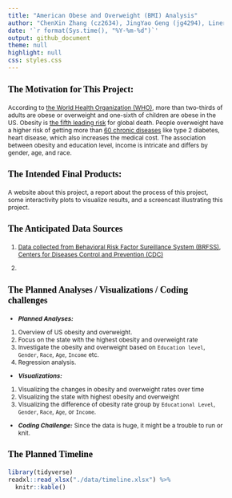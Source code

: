 ```yaml
---
title: "American Obese and Overweight (BMI) Analysis"
author: "ChenXin Zhang (cz2634), JingYao Geng (jg4294), Liner Ge (lg3156), YiFan Su (ys3394)"
date: '`r format(Sys.time(), "%Y-%m-%d")`'
output: github_document
theme: null
highlight: null
css: styles.css
---
```


<style type="text/css">

body{ /* Normal  */
      font-size: 12px;
  }
td {  /* Table  */
  font-size: 8px;
}
h1.title {
  font-size: 35px;
  color: DarkRed;
}
h1 { /* Header 1 */
  font-size: 25px;
  color: Black;
}
h2 { /* Header 2 */
    font-size: 22px;
  color: Black;
}
h3 { /* Header 3 */
  font-size: 18px;
  font-family: "Times New Roman", Times, serif;
  color: Black;
}
code.r{ /* Code block */
    font-size: 12px;
}
pre { /* Code block - determines code spacing between lines */
    font-size: 14px;
}
</style>

### The Motivation for This Project:
According to [the World Health Organization (WHO)](https://www.who.int/news-room/fact-sheets/detail/obesity-and-overweight), more than two-thirds of adults are obese or overweight and one-sixth of children are obese in the US. Obesity is [the fifth leading risk](https://easo.org/media-portal/statistics/) for global death. People overweight have a higher risk of getting more than [60 chronic diseases](https://www.healthline.com/health/obesity-facts) like type 2 diabetes, heart disease, which also increases the medical cost. The association between obesity and education level, income is intricate and differs by gender, age, and race.

### The Intended Final Products:
A website about this project, a report about the process of this project, some interactivity plots to visualize results, and a screencast illustrating this project.

### The Anticipated Data Sources

1. [Data collected from Behavioral Risk Factor Sureillance System (BRFSS)](https://chronicdata.cdc.gov/Behavioral-Risk-Factors/BRFSS-Table-of-Overweight-and-Obesity-BMI-/fqb7-mgjf), [Centers for Diseases Control and Prevention (CDC)](https://www.cdc.gov/obesity/data/prevalence-maps.html#age)

2. 


### The Planned Analyses / Visualizations / Coding challenges

* **_Planned Analyses:_** 
1. Overview of US obesity and overweight.
2. Focus on the state with the highest obesity and overweight rate
3. Investigate the obesity and overweight based on `Education level`, `Gender`, `Race`, `Age`, `Income` etc.
4. Regression analysis.

* **_Visualizations:_**
1. Visualizing the changes in obesity and overweight rates over time
2. Visualizing the state with highest obesity and overweight
3. Visualizing the difference of obesity rate group by `Educational Level`,  `Gender`, `Race`, `Age`, or `Income`. 

* **_Coding Challenge:_**
Since the data is huge, it might be a trouble to run or knit.

### The Planned Timeline

```r
library(tidyverse)
readxl::read_xlsx("./data/timeline.xlsx") %>% 
  knitr::kable()
```


